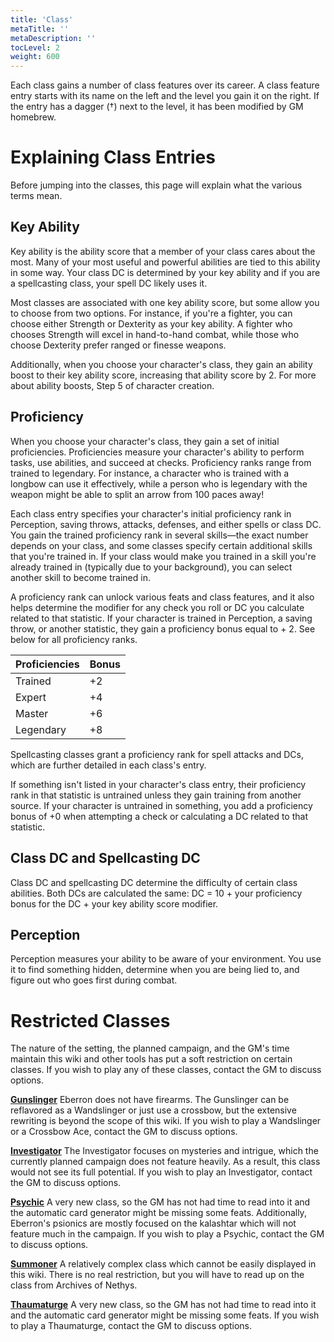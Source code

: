 ```yaml
---
title: 'Class'
metaTitle: ''
metaDescription: ''
tocLevel: 2
weight: 600
---
```


Each class gains a number of class features over its career. A class feature entry starts with its name on the left and the level you gain it on the right. If the entry has a dagger (†) next to the level, it has been modified by GM homebrew.

# Explaining Class Entries

Before jumping into the classes, this page will explain what the various terms mean.

## Key Ability

Key ability is the ability score that a member of your class cares about the most. Many of your most useful and powerful abilities are tied to this ability in some way. Your class DC is determined by your key ability and if you are a spellcasting class, your spell DC likely uses it.

Most classes are associated with one key ability score, but some allow you to choose from two options. For instance, if you're a fighter, you can choose either Strength or Dexterity as your key ability. A fighter who chooses Strength will excel in hand-to-hand combat, while those who choose Dexterity prefer ranged or finesse weapons.

Additionally, when you choose your character's class, they gain an ability boost to their key ability score, increasing that ability score by 2. For more about ability boosts, Step 5 of character creation.

## Proficiency

When you choose your character's class, they gain a set of initial proficiencies. Proficiencies measure your character's ability to perform tasks, use abilities, and succeed at checks. Proficiency ranks range from trained to legendary. For instance, a character who is trained with a longbow can use it effectively, while a person who is legendary with the weapon might be able to split an arrow from 100 paces away!

Each class entry specifies your character's initial proficiency rank in Perception, saving throws, attacks, defenses, and either spells or class DC. You gain the trained proficiency rank in several skills—the exact number depends on your class, and some classes specify certain additional skills that you're trained in. If your class would make you trained in a skill you're already trained in (typically due to your background), you can select another skill to become trained in.

A proficiency rank can unlock various feats and class features, and it also helps determine the modifier for any check you roll or DC you calculate related to that statistic. If your character is trained in Perception, a saving throw, or another statistic, they gain a proficiency bonus equal to + 2. See below for all proficiency ranks.

| Proficiencies | Bonus |
| ------------- | ----- |
| Trained       | +2    |
| Expert        | +4    |
| Master        | +6    |
| Legendary     | +8    |

Spellcasting classes grant a proficiency rank for spell attacks and DCs, which are further detailed in each class's entry.

If something isn't listed in your character's class entry, their proficiency rank in that statistic is untrained unless they gain training from another source. If your character is untrained in something, you add a proficiency bonus of +0 when attempting a check or calculating a DC related to that statistic.

## Class DC and Spellcasting DC

Class DC and spellcasting DC determine the difficulty of certain class abilities. Both DCs are calculated the same: DC = 10 + your proficiency bonus for the DC + your key ability score modifier.

## Perception

Perception measures your ability to be aware of your environment. You use it to find something hidden, determine when you are being lied to, and figure out who goes first during combat.

# Restricted Classes

The nature of the setting, the planned campaign, and the GM's time maintain this wiki and other tools has put a soft restriction on certain classes. If you wish to play any of these classes, contact the GM to discuss options.

**[Gunslinger](https://2e.aonprd.com/Classes.aspx?ID=20)** Eberron does not have firearms. The Gunslinger can be reflavored as a Wandslinger or just use a crossbow, but the extensive rewriting is beyond the scope of this wiki. If you wish to play a Wandslinger or a Crossbow Ace, contact the GM to discuss options.

**[Investigator](https://2e.aonprd.com/Classes.aspx?ID=13)** The Investigator focuses on mysteries and intrigue, which the currently planned campaign does not feature heavily. As a result, this class would not see its full potential. If you wish to play an Investigator, contact the GM to discuss options.

**[Psychic](https://2e.aonprd.com/Classes.aspx?ID=21)** A very new class, so the GM has not had time to read into it and the automatic card generator might be missing some feats. Additionally, Eberron's psionics are mostly focused on the kalashtar which will not feature much in the campaign. If you wish to play a Psychic, contact the GM to discuss options.

**[Summoner](https://2e.aonprd.com/Classes.aspx?ID=18)** A relatively complex class which cannot be easily displayed in this wiki. There is no real restriction, but you will have to read up on the class from Archives of Nethys.

**[Thaumaturge](https://2e.aonprd.com/Classes.aspx?ID=22)** A very new class, so the GM has not had time to read into it and the automatic card generator might be missing some feats. If you wish to play a Thaumaturge, contact the GM to discuss options.
